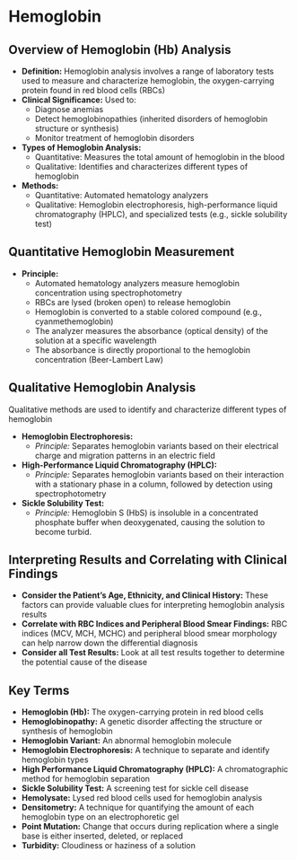 # Hemoglobin {-}

## **Overview of Hemoglobin (Hb) Analysis** {-}

*   **Definition:** Hemoglobin analysis involves a range of laboratory tests used to measure and characterize hemoglobin, the oxygen-carrying protein found in red blood cells (RBCs)
*   **Clinical Significance:** Used to:
    *   Diagnose anemias
    *   Detect hemoglobinopathies (inherited disorders of hemoglobin structure or synthesis)
    *   Monitor treatment of hemoglobin disorders
*   **Types of Hemoglobin Analysis:**
    *   Quantitative: Measures the total amount of hemoglobin in the blood
    *   Qualitative: Identifies and characterizes different types of hemoglobin
*   **Methods:**
    *   Quantitative: Automated hematology analyzers
    *   Qualitative: Hemoglobin electrophoresis, high-performance liquid chromatography (HPLC), and specialized tests (e.g., sickle solubility test)

## **Quantitative Hemoglobin Measurement** {-}

*   **Principle:**
    *   Automated hematology analyzers measure hemoglobin concentration using spectrophotometry
    *   RBCs are lysed (broken open) to release hemoglobin
    *   Hemoglobin is converted to a stable colored compound (e.g., cyanmethemoglobin)
    *   The analyzer measures the absorbance (optical density) of the solution at a specific wavelength
    *   The absorbance is directly proportional to the hemoglobin concentration (Beer-Lambert Law)

## **Qualitative Hemoglobin Analysis** {-}

Qualitative methods are used to identify and characterize different types of hemoglobin

*   **Hemoglobin Electrophoresis:**
    *   *Principle:* Separates hemoglobin variants based on their electrical charge and migration patterns in an electric field
        
*   **High-Performance Liquid Chromatography (HPLC):**
    *   *Principle:* Separates hemoglobin variants based on their interaction with a stationary phase in a column, followed by detection using spectrophotometry
        
*   **Sickle Solubility Test:**
    *   *Principle:* Hemoglobin S (HbS) is insoluble in a concentrated phosphate buffer when deoxygenated, causing the solution to become turbid.

## **Interpreting Results and Correlating with Clinical Findings** {-}

*   **Consider the Patient's Age, Ethnicity, and Clinical History:** These factors can provide valuable clues for interpreting hemoglobin analysis results
*   **Correlate with RBC Indices and Peripheral Blood Smear Findings:** RBC indices (MCV, MCH, MCHC) and peripheral blood smear morphology can help narrow down the differential diagnosis
*   **Consider all Test Results:** Look at all test results together to determine the potential cause of the disease

## **Key Terms** {-}

*   **Hemoglobin (Hb):** The oxygen-carrying protein in red blood cells
*   **Hemoglobinopathy:** A genetic disorder affecting the structure or synthesis of hemoglobin
*   **Hemoglobin Variant:** An abnormal hemoglobin molecule
*   **Hemoglobin Electrophoresis:** A technique to separate and identify hemoglobin types
*   **High Performance Liquid Chromatography (HPLC):** A chromatographic method for hemoglobin separation
*   **Sickle Solubility Test:** A screening test for sickle cell disease
*   **Hemolysate:** Lysed red blood cells used for hemoglobin analysis
*   **Densitometry:** A technique for quantifying the amount of each hemoglobin type on an electrophoretic gel
*   **Point Mutation:** Change that occurs during replication where a single base is either inserted, deleted, or replaced
*   **Turbidity:** Cloudiness or haziness of a solution
